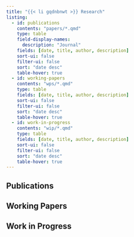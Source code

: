 ```yaml
---
title: "{{< li gqdnbnwt >}} Research"
listing:
  - id: publications
    contents: "papers/*.qmd"
    type: table
    field-display-names:
      description: "Journal"
    fields: [date, title, author, description]
    sort-ui: false
    filter-ui: false
    sort: "date desc"
    table-hover: true
  - id: working-papers
    contents: "wps/*.qmd"
    type: table
    fields: [date, title, author, description]
    sort-ui: false
    filter-ui: false
    sort: "date desc"
    table-hover: true
  - id: work-in-progress
    contents: "wip/*.qmd"
    type: table
    fields: [date, title, author, description]
    sort-ui: false
    filter-ui: false
    sort: "date desc"
    table-hover: true
---
```


## Publications

::: {#publications}
:::

## Working Papers

::: {#working-papers}
:::

## Work in Progress

::: {#work-in-progress}
:::
